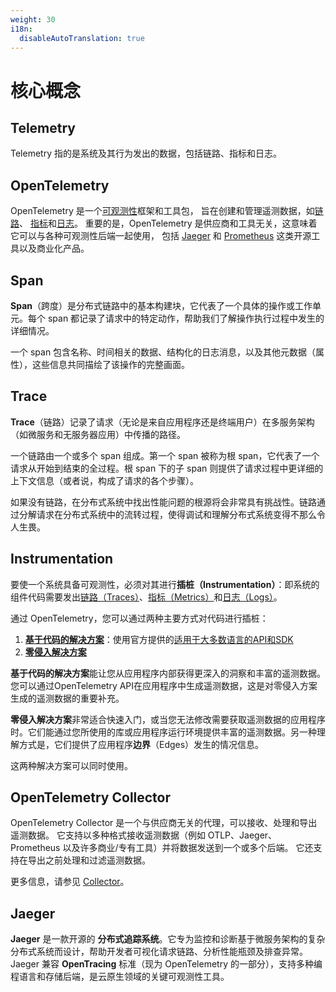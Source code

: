 ```yaml
---
weight: 30
i18n:
  disableAutoTranslation: true
---
```


# 核心概念

## Telemetry

Telemetry 指的是系统及其行为发出的数据，包括链路、指标和日志。

## OpenTelemetry

OpenTelemetry 是一个[可观测性](https://opentelemetry.io/docs/concepts/observability-primer/#what-is-observability)框架和工具包， 旨在创建和管理遥测数据，如[链路](https://opentelemetry.io/docs/concepts/signals/traces/)、 [指标](https://opentelemetry.io/docs/concepts/signals/metrics/)和[日志](https://opentelemetry.io/docs/concepts/signals/logs/)。 重要的是，OpenTelemetry 是供应商和工具无关，这意味着它可以与各种可观测性后端一起使用， 包括 [Jaeger](https://www.jaegertracing.io/) 和 [Prometheus](https://prometheus.io/) 这类开源工具以及商业化产品。

## Span

**Span**（跨度）是分布式链路中的基本构建块，它代表了一个具体的操作或工作单元。每个 span 都记录了请求中的特定动作，帮助我们了解操作执行过程中发生的详细情况。

一个 span 包含名称、时间相关的数据、结构化的日志消息，以及其他元数据（属性），这些信息共同描绘了该操作的完整画面。

## Trace

**Trace**（链路）记录了请求（无论是来自应用程序还是终端用户）在多服务架构（如微服务和无服务器应用）中传播的路径。

一个链路由一个或多个 span 组成。第一个 span 被称为根 span，它代表了一个请求从开始到结束的全过程。根 span 下的子 span 则提供了请求过程中更详细的上下文信息（或者说，构成了请求的各个步骤）。

如果没有链路，在分布式系统中找出性能问题的根源将会非常具有挑战性。链路通过分解请求在分布式系统中的流转过程，使得调试和理解分布式系统变得不那么令人生畏。

## Instrumentation

要使一个系统具备可观测性，必须对其进行**插桩（Instrumentation）**：即系统的组件代码需要发出[链路（Traces）](https://opentelemetry.io/docs/concepts/signals/traces/)、[指标（Metrics）](https://opentelemetry.io/docs/concepts/signals/metrics/)和[日志（Logs）](https://opentelemetry.io/docs/concepts/signals/logs/)。

通过 OpenTelemetry，您可以通过两种主要方式对代码进行插桩：

1. **[基于代码的解决方案](https://opentelemetry.io/docs/concepts/instrumentation/code-based)**：使用官方提供的[适用于大多数语言的API和SDK](https://opentelemetry.io/docs/languages/)
2. **[零侵入解决方案](https://opentelemetry.io/docs/concepts/instrumentation/zero-code/)**

**基于代码的解决方案**能让您从应用程序内部获得更深入的洞察和丰富的遥测数据。您可以通过OpenTelemetry API在应用程序中生成遥测数据，这是对零侵入方案生成的遥测数据的重要补充。

**零侵入解决方案**非常适合快速入门，或当您无法修改需要获取遥测数据的应用程序时。它们能通过您所使用的库或应用程序运行环境提供丰富的遥测数据。另一种理解方式是，它们提供了应用程序**边界**（Edges）发生的情况信息。

这两种解决方案可以同时使用。

## OpenTelemetry Collector

OpenTelemetry Collector 是一个与供应商无关的代理，可以接收、处理和导出遥测数据。 它支持以多种格式接收遥测数据（例如 OTLP、Jaeger、Prometheus 以及许多商业/专有工具）并将数据发送到一个或多个后端。 它还支持在导出之前处理和过滤遥测数据。

更多信息，请参见 [Collector](https://opentelemetry.io/docs/collector/)。

## Jaeger

**Jaeger** 是一款开源的 **分布式追踪系统**。它专为监控和诊断基于微服务架构的复杂分布式系统而设计，帮助开发者可视化请求链路、分析性能瓶颈及排查异常。Jaeger 兼容 **OpenTracing** 标准（现为 OpenTelemetry 的一部分），支持多种编程语言和存储后端，是云原生领域的关键可观测性工具。
